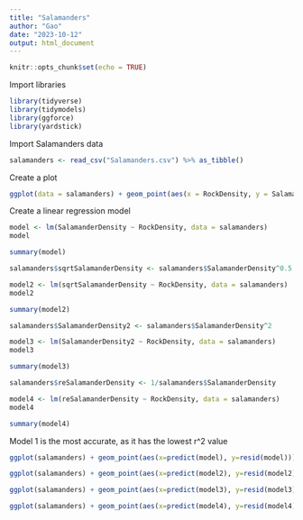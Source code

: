 ```yaml
---
title: "Salamanders"
author: "Gao"
date: "2023-10-12"
output: html_document
---
```


```r
knitr::opts_chunk$set(echo = TRUE)
```

Import libraries

```r
library(tidyverse)
library(tidymodels)
library(ggforce)
library(yardstick)
```

Import Salamanders data

```r
salamanders <- read_csv("Salamanders.csv") %>% as_tibble()
```

Create a plot

```r
ggplot(data = salamanders) + geom_point(aes(x = RockDensity, y = SalamanderDensity))
```

Create a linear regression model

```r
model <- lm(SalamanderDensity ~ RockDensity, data = salamanders)
model

summary(model)
```

```r
salamanders$sqrtSalamanderDensity <- salamanders$SalamanderDensity^0.5

model2 <- lm(sqrtSalamanderDensity ~ RockDensity, data = salamanders)
model2

summary(model2)
```

```r
salamanders$SalamanderDensity2 <- salamanders$SalamanderDensity^2

model3 <- lm(SalamanderDensity2 ~ RockDensity, data = salamanders)
model3

summary(model3)
```

```r
salamanders$reSalamanderDensity <- 1/salamanders$SalamanderDensity

model4 <- lm(reSalamanderDensity ~ RockDensity, data = salamanders)
model4

summary(model4)
```

Model 1 is the most accurate, as it has the lowest r^2 value

```r
ggplot(salamanders) + geom_point(aes(x=predict(model), y=resid(model)))
```

```r
ggplot(salamanders) + geom_point(aes(x=predict(model2), y=resid(model2)))
```

```r
ggplot(salamanders) + geom_point(aes(x=predict(model3), y=resid(model3)))
```

```r
ggplot(salamanders) + geom_point(aes(x=predict(model4), y=resid(model4)))
```
